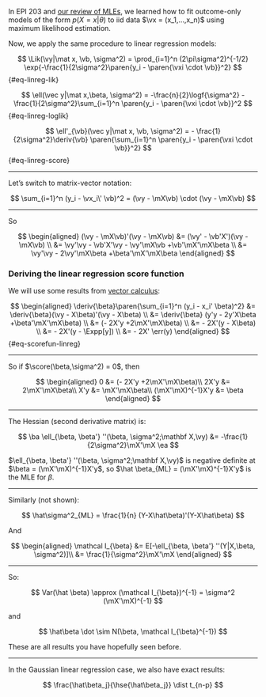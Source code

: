 :::{.notes}

In EPI 203 and [our review of MLEs](intro-MLEs.qmd#sec-intro-MLEs), 
we learned how to fit outcome-only models of the form $p(X=x|\theta)$ 
to iid data $\vx = (x_1,…,x_n)$ using maximum likelihood estimation.

Now, we apply the same procedure to linear regression models:

:::

$$
\Lik(\vy|\mat x, \vb, \sigma^2) = 
\prod_{i=1}^n (2\pi\sigma^2)^{-1/2} 
\exp{-\frac{1}{2\sigma^2}\paren{y_i - \paren{\vxi \cdot \vb}}^2}
$$ {#eq-linreg-lik}

$$
\ell(\vec y|\mat x,\beta, \sigma^2) 
= -\frac{n}{2}\logf{\sigma^2} - 
\frac{1}{2\sigma^2}\sum_{i=1}^n \paren{y_i - \paren{\vxi \cdot \vb}}^2
$$ {#eq-linreg-loglik}

$$
\ell'_{\vb}(\vec y|\mat x, \vb, \sigma^2) 
= - 
\frac{1}{2\sigma^2}\deriv{\vb}
\paren{\sum_{i=1}^n \paren{y_i - \paren{\vxi \cdot \vb}}^2}
$$ {#eq-linreg-score}

---

::: notes
Let's switch to matrix-vector notation:
:::

$$
\sum_{i=1}^n (y_i - \vx_i\' \vb)^2 
= (\vy - \mX\vb) \cdot (\vy - \mX\vb)
$$

---

So

$$
\begin{aligned}
(\vy - \mX\vb)'(\vy - \mX\vb) 
&= (\vy' - \vb'X')(\vy - \mX\vb)
\\ &= \vy'\vy - \vb'X'\vy - \vy'\mX\vb +\vb'\mX'\mX\beta
\\ &= \vy'\vy - 2\vy'\mX\beta +\beta'\mX'\mX\beta
\end{aligned}
$$

### Deriving the linear regression score function

::: notes
We will use some results from [vector calculus](math-prereqs.qmd#sec-vector-calculus):
:::

$$
\begin{aligned}
\deriv{\beta}\paren{\sum_{i=1}^n (y_i - x_i' \beta)^2} 
&= \deriv{\beta}(\vy - X\beta)'(\vy - X\beta)
\\ &= \deriv{\beta} (y'y - 2y'X\beta +\beta'\mX'\mX\beta)
\\ &= (- 2X'y +2\mX'\mX\beta)
\\ &= - 2X'(y - X\beta)
\\ &= - 2X'(y - \Expp[y])
\\ &= - 2X' \err(y)
\end{aligned}
$${#eq-scorefun-linreg}

---

So if $\score(\beta,\sigma^2) = 0$, then

$$
\begin{aligned}
0 &= (- 2X'y +2\mX'\mX\beta)\\
2X'y &= 2\mX'\mX\beta\\
X'y &= \mX'\mX\beta\\
(\mX'\mX)^{-1}X'y &= \beta
\end{aligned}
$$

---

The Hessian (second derivative matrix) is:

$$
\ba
\ell_{\beta, \beta'} ''(\beta, \sigma^2;\mathbf X,\vy)
&= -\frac{1}{2\sigma^2}\mX'\mX
\ea
$$

$\ell_{\beta, \beta'} ''(\beta, \sigma^2;\mathbf X,\vy)$  is negative definite at $\beta = (\mX'\mX)^{-1}X'y$, so $\hat \beta_{ML} = (\mX'\mX)^{-1}X'y$ is the MLE for $\beta$.

---

Similarly (not shown):

$$
\hat\sigma^2_{ML} = \frac{1}{n} (Y-X\hat\beta)'(Y-X\hat\beta)
$$

And

$$
\begin{aligned}
\mathcal I_{\beta} &= E[-\ell_{\beta, \beta'} ''(Y|X,\beta, \sigma^2)]\\
&= \frac{1}{\sigma^2}\mX'\mX
\end{aligned}
$$

---

So:

$$
Var(\hat \beta) \approx (\mathcal I_{\beta})^{-1} = \sigma^2 (\mX'\mX)^{-1}
$$

and

$$
\hat\beta \dot \sim N(\beta, \mathcal I_{\beta}^{-1})
$$ 

:::{.notes}

These are all results you have hopefully seen before.

:::

---

In the Gaussian linear regression case, we also have exact results:

$$
\frac{\hat\beta_j}{\hse{\hat\beta_j}} \dist t_{n-p}
$$ 
